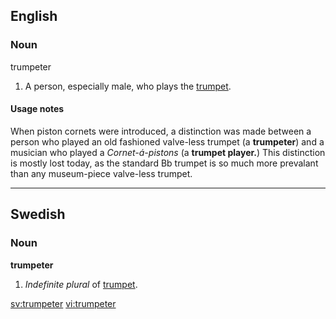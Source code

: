 ==English==

===Noun===
;trumpeter
# A person, especially male, who plays the [[trumpet]].

====Usage notes====
When piston cornets were introduced, a distinction was made between a person who played an old fashioned valve-less trumpet (a '''trumpeter''') and a musician who played a ''Cornet-á-pistons'' (a '''trumpet player.''')  This distinction is mostly lost today, as the standard Bb trumpet is so much more prevalant than any museum-piece valve-less trumpet.

----
==Swedish==
===Noun===
'''trumpeter'''

#''Indefinite plural'' of [[trumpet#Swedish|trumpet]].

[[sv:trumpeter]]
[[vi:trumpeter]]